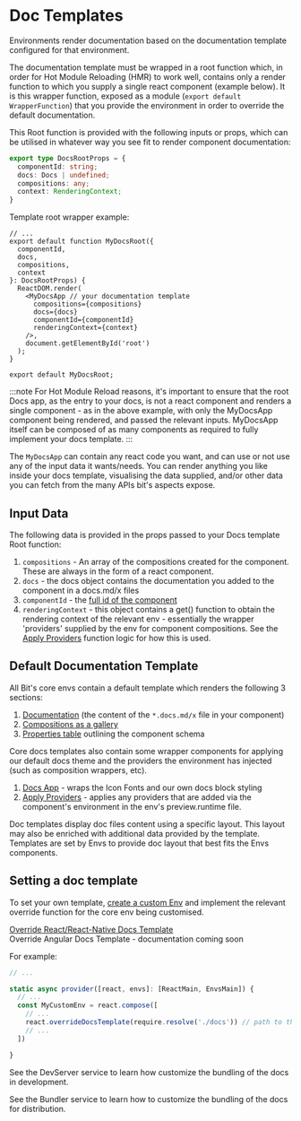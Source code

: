 # Doc Templates

Environments render documentation based on the documentation template configured for that environment.

The documentation template must be wrapped in a root function which, in order for Hot Module Reloading (HMR) to work well, contains only a render function
to which you supply a single react component (example below). It is this wrapper function, exposed as a module (`export default WrapperFunction`) that you provide the environment 
in order to override the default documentation.
 
This Root function is provided with the following inputs or props, which can be utilised in whatever way you see fit to render component documentation:

``` ts
export type DocsRootProps = {
  componentId: string;
  docs: Docs | undefined;
  compositions: any;
  context: RenderingContext;
}
```

Template root wrapper example:
```tsx title="docs/index.tsx"
// ...
export default function MyDocsRoot({
  componentId,
  docs,
  compositions,
  context
}: DocsRootProps) {
  ReactDOM.render(
    <MyDocsApp // your documentation template
      compositions={compositions}
      docs={docs}
      componentId={componentId}
      renderingContext={context}
    />,
    document.getElementById('root')
  );
}

export default MyDocsRoot;
```

:::note
For Hot Module Reload reasons, it's important to ensure that the root Docs app, as the entry to your docs, is not a react component and renders a single component - as
in the above example, with only the MyDocsApp component being rendered, and passed the relevant inputs. MyDocsApp itself can be composed of as many components as required
to fully implement your docs template.
:::

The `MyDocsApp` can contain any react code you want, and can use or not use any of the input data it wants/needs.
You can render anything you like inside your docs template, visualising the data supplied, and/or other data you can fetch from the many APIs bit's aspects expose.

## Input Data 

The following data is provided in the props passed to your Docs template Root function:
1. `compositions` - An array of the compositions created for the component. These are always in the form of a react component.
1. `docs` - the docs object contains the documentation you added to the component in a docs.md/x files
1. `componentId` - the [full id of the component](https://bit.dev/docs/components/structure/component-id#component-id)
1. `renderingContext` - this object contains a get() function to obtain the rendering context of the relevant env - essentially the wrapper 'providers' supplied by the env for 
component compositions. See the [Apply Providers](https://bit.cloud/teambit/react/ui/docs/apply-providers) function logic for how this is used.

## Default Documentation Template

All Bit's core envs contain a default template which renders the following 3 sections: 
1. [Documentation](https://bit.cloud/teambit/react/ui/docs/docs-content) (the content of the `*.docs.md/x` file in your component)
1. [Compositions as a gallery](https://bit.cloud/teambit/react/ui/docs/compositions-carousel)
1. [Properties table](https://bit.cloud/teambit/react/ui/docs/properties-table) outlining the component schema

Core docs templates also contain some wrapper components for applying our default docs theme and the providers the environment has injected (such as composition wrappers, etc).
1. [Docs App](https://bit.cloud/teambit/react/ui/docs-app) - wraps the Icon Fonts and our own docs block styling
1. [Apply Providers](https://bit.cloud/teambit/react/ui/docs/apply-providers) - applies any providers that are added via the component's environment in the env's preview.runtime file.

Doc templates display doc files content using a specific layout. This layout may also be enriched with additional data provided by the template.
Templates are set by Envs to provide doc layout that best fits the Envs components.

## Setting a doc template

To set your own template, [create a custom Env](https://bit.dev/docs/envs/composing-env#extending-an-env) and implement the relevant override function for the core env being customised.

[Override React/React-Native Docs Template](https://bit.dev/docs/frameworks/react/config-react-tools#docs-template)   
Override Angular Docs Template - documentation coming soon

For example:

```ts title="my-react.main.runtime.ts"
// ...

static async provider([react, envs]: [ReactMain, EnvsMain]) {
  // ...
  const MyCustomEnv = react.compose([
    // ...
    react.overrideDocsTemplate(require.resolve('./docs')) // path to the file your docs template Root Function is default exported from
    // ...
  ])

}
```

See the DevServer service to learn how customize the bundling of the docs in development.

See the Bundler service to learn how to customize the bundling of the docs for distribution.

